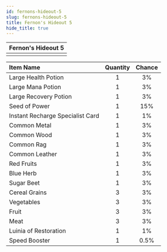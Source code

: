 ---
id: fernons-hideout-5
slug: fernons-hideout-5
title: Fernon's Hideout 5
hide_title: true
---


| Fernon's Hideout 5 |
| :------------: |
| <MapIcon iconId="17"/> |

|Item Name|Quantity|Chance|
|:--|:-:|:-:|
| <ItemIcon iconId="1004" height="32" /> Large Health Potion|1|3%|
| <ItemIcon iconId="1007" height="32" /> Large Mana Potion|1|3%|
| <ItemIcon iconId="1010" height="32" /> Large Recovery Potion|1|3%|
| <ItemIcon iconId="1012" height="32" /> Seed of Power|1|15%|
| <ItemIcon iconId="2144" height="32" /> Instant Recharge Specialist Card|1|1%|
| <ItemIcon iconId="2036" height="32" /> Common Metal|1|3%|
| <ItemIcon iconId="2040" height="32" /> Common Wood|1|3%|
| <ItemIcon iconId="2044" height="32" /> Common Rag|1|3%|
| <ItemIcon iconId="2048" height="32" /> Common Leather|1|3%|
| <ItemIcon iconId="2099" height="32" /> Red Fruits|1|3%|
| <ItemIcon iconId="2100" height="32" /> Blue Herb|1|3%|
| <ItemIcon iconId="2102" height="32" /> Sugar Beet|1|3%|
| <ItemIcon iconId="2114" height="32" /> Cereal Grains|3|3%|
| <ItemIcon iconId="2115" height="32" /> Vegetables|3|3%|
| <ItemIcon iconId="2116" height="32" /> Fruit|3|3%|
| <ItemIcon iconId="2117" height="32" /> Meat|3|3%|
| <ItemIcon iconId="2127" height="32" /> Luinia of Restoration|1|1%|
| <ItemIcon iconId="1426" height="32" /> Speed Booster|1|0.5%|

